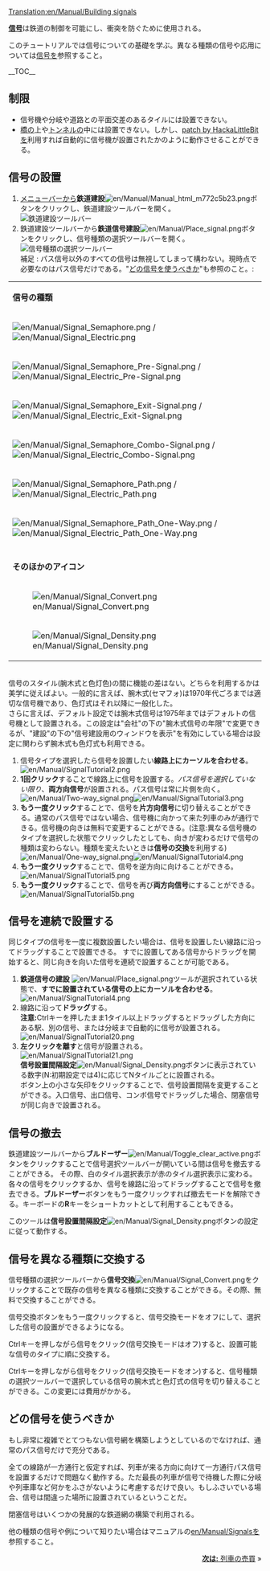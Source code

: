 [[Translation:en/Manual/Building signals]]
{{en/Translation|origin= en/Manual/Building signals
|from  = en
|to    = ja
|Percentage = 0
}}

{{ja/Manual/Tutorial/Navigation}}
'''[[en/Manual/Signals|信号]]'''は鉄道の制御を可能にし、衝突を防ぐために使用される。

このチュートリアルでは信号についての基礎を学ぶ。異なる種類の信号や応用については[[en/Manual/Signals|信号]]を参照すること。

__TOC__
== 制限 ==
* 信号機や分岐や道路との平面交差のあるタイルには設置できない。
* [[en/Manual/Bridges|橋]]の上や[[en/Manual/Tunnels|トンネル]]の中には設置できない。しかし、[[en/Community/Patches/Tunnel Signals|patch by HackaLittleBit]]を利用すれば自動的に信号機が設置されたかのように動作させることができる。

== 信号の設置 ==
#[[en/Manual/Game interface#the-menu-bar|メニューバー]]から'''鉄道建設'''[[File:en/Manual/Manual html m772c5b23.png]]ボタンをクリックし、鉄道建設ツールバーを開く。<br/>[[File:en/Manual/Railroad Construction.png|none|frame|鉄道建設ツールバー]]
#鉄道建設ツールバーから'''鉄道信号建設'''[[File:en/Manual/Place signal.png]]ボタンをクリックし、信号種類の選択ツールバーを開く。<br/>[[File:en/Manual/Signal Selection.png|none|frame|信号種類の選択ツールバー]]<br/>補足 : パス信号以外のすべての信号は無視してしまって構わない。現時点で必要なのはパス信号だけである。"[[ja/Manual/Building signals#どの信号を使うべきか|どの信号を使うべきか]]"も参照のこと。:

{|
|-
|colspan=2|'''信号の種類'''
|-
|[[File:en/Manual/Signal Semaphore.png]] / [[File:en/Manual/Signal Electric.png]]||[[en/Manual/Signals#block-signals|閉塞信号]]
|-
|[[File:en/Manual/Signal Semaphore Pre-Signal.png]] / [[File:en/Manual/Signal Electric Pre-Signal.png]]||[[en/Manual/Signals#entry-pre-signals|入口信号]]
|-
|[[File:en/Manual/Signal Semaphore Exit-Signal.png]] / [[File:en/Manual/Signal Electric Exit-Signal.png]]||[[en/Manual/Signals#exit-signals|出口信号]]
|-
|[[File:en/Manual/Signal Semaphore Combo-Signal.png]] / [[File:en/Manual/Signal Electric Combo-Signal.png]]||[[en/Manual/Signals#combo-signals|コンボ信号]]
|-
|[[File:en/Manual/Signal Semaphore Path.png]] /[[File:en/Manual/Signal Electric Path.png]]||[[en/Manual/Signals#path-signals|パス信号]] (逆方向から侵入でき、その際は信号は無視される)
|-
|[[File:en/Manual/Signal Semaphore Path One-Way.png]] / [[File:en/Manual/Signal Electric Path One-Way.png]]||[[en/Manual/Signals#path-signals|一方通行パス信号]] (逆方向からは侵入できない)
|-
|-
|colspan=2|'''そのほかのアイコン'''
|-
|[[File:en/Manual/Signal Convert.png]]|| 信号交換ツール - ''線路''上の信号の種類を選択している信号に交換する。[[en/Manual/Building signals#converting-signals-to-different-types|Building signals]]も参照のこと。
|-
|[[File:en/Manual/Signal Density.png]]|| 信号設置間隔設定ツール - 自動的に信号を設置する際の信号間の間隔を設定する。[[en/Manual/Building signals#constructing-a-line-of-signals|Building signals]]も参照のこと。
|}<br/>信号のスタイル(腕木式と色灯色)の間に機能の差はない。どちらを利用するかは美学に従えばよい。一般的に言えば、腕木式(セマフォ)は1970年代ごろまでは適切な信号機であり、色灯式はそれ以降に一般化した。<br/>さらに言えば、デフォルト設定では腕木式信号は1975年まではデフォルトの信号機として設置される。この設定は"会社"の下の"腕木式信号の年限"で変更できるが、"建設"の下の"信号建設用のウィンドウを表示"を有効にしている場合は設定に関わらず腕木式も色灯式も利用できる。
#信号タイプを選択したら信号を設置したい'''線路上にカーソルを合わせる'''。<br/>[[File:en/Manual/SignalTutorial2.png|none|frame]]
#'''1回クリック'''することで線路上に信号を設置する。''パス信号を選択していない限り''、'''両方向信号'''が設置される。パス信号は常に片側を向く。<br/>[[File:en/Manual/Two-way signal.png|frame|left]][[File:en/Manual/SignalTutorial3.png|none|frame]]
#'''もう一度クリック'''することで、信号を'''片方向信号'''に切り替えることができる。通常のパス信号ではない場合、信号機に向かって来た列車のみが通行できる。信号機の向きは無料で変更することができる。(注意:異なる信号機のタイプを選択した状態でクリックしたとしても、向きが変わるだけで信号の種類は変わらない。種類を変えたいときは'''信号の交換'''を利用する)<br/>[[File:en/Manual/One-way signal.png|frame|left]][[File:en/Manual/SignalTutorial4.png|none|frame]]
#'''もう一度クリック'''することで、信号を逆方向に向けることができる。<br/>[[File:en/Manual/SignalTutorial5.png|none|frame]]
#'''もう一度クリック'''することで、信号を再び'''両方向信号'''にすることができる。<br/>[[File:en/Manual/SignalTutorial5b.png|none|frame]]

== 信号を連続で設置する ==
同じタイプの信号を一度に複数設置したい場合は、信号を設置したい線路に沿ってドラッグすることで設置できる。
すでに設置してある信号からドラッグを開始すると、同じ向きを向いた信号を連続で設置することが可能である。
#'''鉄道信号の建設''' [[File:en/Manual/Place signal.png]]ツールが選択されている状態で、'''すでに設置されている信号の上にカーソルを合わせる'''。<br/>[[File:en/Manual/SignalTutorial4.png|none|frame]]
#線路に沿って'''ドラッグ'''する。<br/><b>注意:</b>Ctrlキーを押したまま1タイル以上ドラッグするとドラッグした方向にある駅、別の信号、または分岐まで自動的に信号が設置される。<br/>[[File:en/Manual/SignalTutorial20.png|none|frame]]
#'''左クリックを離す'''と信号が設置される。<br/>[[File:en/Manual/SignalTutorial21.png|none|frame]]<br/>'''信号設置間隔設定'''[[File:en/Manual/Signal Density.png]]ボタンに表示されている数字(N:初期設定では4)に応じてNタイルごとに設置される。<br/>ボタン上の小さな矢印をクリックすることで、信号設置間隔を変更することができる。入口信号、出口信号、コンボ信号でドラッグした場合、閉塞信号が同じ向きで設置される。

== 信号の撤去 ==
鉄道建設ツールバーから'''ブルドーザー'''[[File:en/Manual/Toggle clear active.png]]ボタンをクリックすることで信号選択ツールバーが開いている間は信号を撤去することができる。
その際、白のタイル選択表示が赤のタイル選択表示に変わる。各々の信号をクリックするか、信号を線路に沿ってドラッグすることで信号を撤去できる。'''ブルドーザー'''ボタンをもう一度クリックすれば撤去モードを解除できる。キーボードの'''R'''キーをショートカットとして利用することもできる。

このツールは'''信号設置間隔設定'''[[File:en/Manual/Signal Density.png]]ボタンの設定に従って動作する。

== 信号を異なる種類に交換する ==
信号種類の選択ツールバーから'''信号交換'''[[File:en/Manual/Signal Convert.png]]をクリックすることで既存の信号を異なる種類に交換することができる。その際、無料で交換することができる。

信号交換ボタンをもう一度クリックすると、信号交換モードをオフにして、選択した信号の設置ができるようになる。

Ctrlキーを押しながら信号をクリック(信号交換モードはオフ)すると、設置可能な信号のタイプに順に交換する。

Ctrlキーを押しながら信号をクリック(信号交換モードをオン)すると、信号種類の選択ツールバーで選択している信号の腕木式と色灯式の信号を切り替えることができる。この変更には費用がかかる。


== どの信号を使うべきか ==
もし非常に複雑でとてつもない信号網を構築しようとしているのでなければ、通常のパス信号だけで充分である。

全ての線路が一方通行と仮定すれば、列車が来る方向に向けて一方通行パス信号を設置するだけで問題なく動作する。ただ最長の列車が信号で待機した際に分岐や列車庫など何かをふさがないように考慮するだけで良い。もしふさいでいる場合、信号は間違った場所に設置されているということだ。

閉塞信号はいくつかの発展的な鉄道網の構築で利用される。

他の種類の信号や例について知りたい場合はマニュアルの[[en/Manual/Signals]]を参照すること。


<span style="float: right">[[ja/Manual/Buying trains|'''次は:''' 列車の売買]] &raquo;</span>